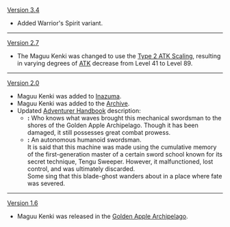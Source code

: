 {{Change History/Header}}
[[Version 3.4]]
* Added Warrior's Spirit variant.
----
[[Version 2.7]]
* The Maguu Kenki was changed to use the [[Enemy/Level Scaling#ATK Level Scaling|Type 2 ATK Scaling]], resulting in varying degrees of [[ATK]] decrease from Level 41 to Level 89.
----
[[Version 2.0]]
* Maguu Kenki was added to [[Inazuma]].
* Maguu Kenki was added to the [[Archive]].
* Updated [[Adventurer Handbook]] description:
** '''{{Color|Old}}:''' Who knows what waves brought this mechanical swordsman to the shores of the Golden Apple Archipelago. Though it has been damaged, it still possesses great combat prowess.
** '''{{Color|New}}:''' An autonomous humanoid swordsman.<br>It is said that this machine was made using the cumulative memory of the first-generation master of a certain sword school known for its secret technique, Tengu Sweeper. However, it malfunctioned, lost control, and was ultimately discarded.<br>Some sing that this blade-ghost wanders about in a place where fate was severed.
----
[[Version 1.6]]
* Maguu Kenki was released in the [[Golden Apple Archipelago/1.6|Golden Apple Archipelago]].